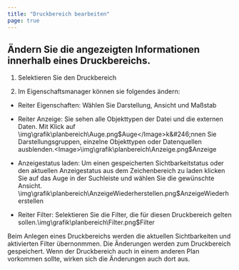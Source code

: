 ```yaml
---
title: "Druckbereich bearbeiten"
page: true
---
```

## &#196;ndern Sie die angezeigten Informationen innerhalb eines Druckbereichs.


1.  Selektieren Sie den Druckbereich

2.  Im Eigenschaftsmanager k&#246;nnen sie folgendes &#228;ndern:

- <Bold> Reiter Eigenschaften: </Bold>  W&#228;hlen Sie Darstellung, Ansicht und Ma&#223;stab

- <Bold> Reiter Anzeige: </Bold>  Sie sehen alle Objekttypen der Datei und die externen Daten. Mit Klick auf<Image>\img\grafik\planbereich\Auge.png$Auge</Image>k&#246;nnen Sie Darstellungsgruppen, einzelne Objekttypen oder Datenquellen ausblenden.<Image>\img\grafik\planbereich\Anzeige.png$Anzeige</Image>

- Anzeigestatus laden: Um einen gespeicherten Sichtbarkeitstatus oder den aktuellen Anzeigestatus aus dem Zeichenbereich zu laden klicken Sie auf das Auge in der Suchleiste und w&#228;hlen Sie die gew&#252;nschte Ansicht.<Image>\img\grafik\planbereich\AnzeigeWiederherstellen.png$AnzeigeWiederherstellen</Image>

- <Bold> Reiter Filter: </Bold>  Selektieren Sie die Filter, die f&#252;r diesen Druckbereich gelten sollen.<Image>\img\grafik\planbereich\Filter.png$Filter</Image>

<Success>
Beim Anlegen eines Druckbereichs werden die aktuellen Sichtbarkeiten und aktivierten Filter &#252;bernonmmen. 
</Success>

<Success>
Die &#196;nderungen werden zum Druckbereich gespeichert. Wenn der Druckbereich auch in einem anderen Plan vorkommen sollte, wirken sich die &#196;nderungen auch dort aus.
</Success>
